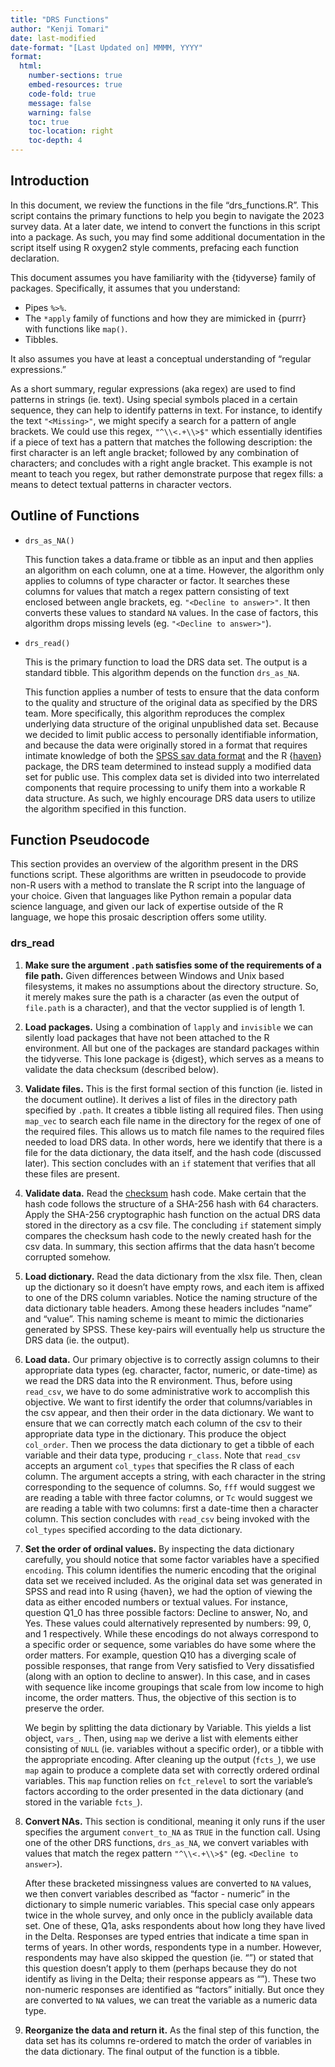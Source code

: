 ```yaml
---
title: "DRS Functions"
author: "Kenji Tomari"
date: last-modified
date-format: "[Last Updated on] MMMM, YYYY"
format: 
  html:
    number-sections: true
    embed-resources: true
    code-fold: true
    message: false
    warning: false
    toc: true
    toc-location: right
    toc-depth: 4
---
```


## Introduction {#sec-introduction}

In this document, we review the functions in the file "drs_functions.R". This script contains the primary functions to help you begin to navigate the 2023 survey data. At a later date, we intend to convert the functions in this script into a package. As such, you may find some additional documentation in the script itself using R oxygen2 style comments, prefacing each function declaration.

This document assumes you have familiarity with the {tidyverse} family of packages. Specifically, it assumes that you understand:

-   Pipes `%>%`.
-   The `*apply` family of functions and how they are mimicked in {purrr} with functions like `map()`.
-   Tibbles.

It also assumes you have at least a conceptual understanding of "regular expressions."

::: {.callout-tip title="Regular Expressions"}
As a short summary, regular expressions (aka regex) are used to find patterns in strings (ie. text). Using special symbols placed in a certain sequence, they can help to identify patterns in text. For instance, to identify the text `"<Missing>"`, we might specify a search for a pattern of angle brackets. We could use this regex, `"^\\<.+\\>$"` which essentially identifies if a piece of text has a pattern that matches the following description: the first character is an left angle bracket; followed by any combination of characters; and concludes with a right angle bracket. This example is not meant to teach you regex, but rather demonstrate purpose that regex fills: a means to detect textual patterns in character vectors.
:::

## Outline of Functions {#sec-outline}

-   `drs_as_NA()`

    This function takes a data.frame or tibble as an input and then applies an algorithm on each column, one at a time. However, the algorithm only applies to columns of type character or factor. It searches these columns for values that match a regex pattern consisting of text enclosed between angle brackets, eg. `"<Decline to answer>"`. It then converts these values to standard `NA` values. In the case of factors, this algorithm drops missing levels (eg. `"<Decline to answer>"`).

-   `drs_read()`

    This is the primary function to load the DRS data set. The output is a standard tibble. This algorithm depends on the function `drs_as_NA`.

    This function applies a number of tests to ensure that the data conform to the quality and structure of the original data as specified by the DRS team. More specifically, this algorithm reproduces the complex underlying data structure of the original unpublished data set. Because we decided to limit public access to personally identifiable information, and because the data were originally stored in a format that requires intimate knowledge of both the [SPSS sav data format](https://www.loc.gov/preservation/digital/formats/fdd/fdd000469.shtml) and the R {[haven](https://haven.tidyverse.org/)} package, the DRS team determined to instead supply a modified data set for public use. This complex data set is divided into two interrelated components that require processing to unify them into a workable R data structure. As such, we highly encourage DRS data users to utilize the algorithm specified in this function.

## Function Pseudocode {#sec-pseudocode}

This section provides an overview of the algorithm present in the DRS functions script. These algorithms are written in pseudocode to provide non-R users with a method to translate the R script into the language of your choice. Given that languages like Python remain a popular data science language, and given our lack of expertise outside of the R language, we hope this prosaic description offers some utility.

### drs_read {#sec-pseudocode-drs_read}

1.  **Make sure the argument `.path` satisfies some of the requirements of a file path.** Given differences between Windows and Unix based filesystems, it makes no assumptions about the directory structure. So, it merely makes sure the path is a character (as even the output of `file.path` is a character), and that the vector supplied is of length 1.

2.  **Load packages.** Using a combination of `lapply` and `invisible` we can silently load packages that have not been attached to the R environment. All but one of the packages are standard packages within the tidyverse. This lone package is {digest}, which serves as a means to validate the data checksum (described below).

3.  **Validate files.** This is the first formal section of this function (ie. listed in the document outline). It derives a list of files in the directory path specified by `.path`. It creates a tibble listing all required files. Then using `map_vec` to search each file name in the directory for the regex of one of the required files. This allows us to match file names to the required files needed to load DRS data. In other words, here we identify that there is a file for the data dictionary, the data itself, and the hash code (discussed later). This section concludes with an `if` statement that verifies that all these files are present.

4.  **Validate data.** Read the [checksum](https://en.wikipedia.org/wiki/Checksum) hash code. Make certain that the hash code follows the structure of a SHA-256 hash with 64 characters. Apply the SHA-256 cryptographic hash function on the actual DRS data stored in the directory as a csv file. The concluding `if` statement simply compares the checksum hash code to the newly created hash for the csv data. In summary, this section affirms that the data hasn't become corrupted somehow.

5.  **Load dictionary.** Read the data dictionary from the xlsx file. Then, clean up the dictionary so it doesn't have empty rows, and each item is affixed to one of the DRS column variables. Notice the naming structure of the data dictionary table headers. Among these headers includes "name" and "value". This naming scheme is meant to mimic the dictionaries generated by SPSS. These key-pairs will eventually help us structure the DRS data (ie. the output).

6.  **Load data.** Our primary objective is to correctly assign columns to their appropriate data types (eg. character, factor, numeric, or date-time) as we read the DRS data into the R environment. Thus, before using `read_csv`, we have to do some administrative work to accomplish this objective. We want to first identify the order that columns/variables in the csv appear, and then their order in the data dictionary. We want to ensure that we can correctly match each column of the csv to their appropriate data type in the dictionary. This produce the object `col_order`. Then we process the data dictionary to get a tibble of each variable and their data type, producing `r_class`. Note that `read_csv` accepts an argument `col_types` that specifies the R class of each column. The argument accepts a string, with each character in the string corresponding to the sequence of columns. So, `fff` would suggest we are reading a table with three factor columns, or `Tc` would suggest we are reading a table with two columns: first a date-time then a character column. This section concludes with `read_csv` being invoked with the `col_types` specified according to the data dictionary.

7.  **Set the order of ordinal values.** By inspecting the data dictionary carefully, you should notice that some factor variables have a specified `encoding`. This column identifies the numeric encoding that the original data set we received included. As the original data set was generated in SPSS and read into R using {haven}, we had the option of viewing the data as either encoded numbers or textual values. For instance, question Q1_0 has three possible factors: Decline to answer, No, and Yes. These values could alternatively represented by numbers: 99, 0, and 1 respectively. While these encodings do not always correspond to a specific order or sequence, some variables do have some where the order matters. For example, question Q10 has a diverging scale of possible responses, that range from Very satisfied to Very dissatisfied (along with an option to decline to answer). In this case, and in cases with sequence like income groupings that scale from low income to high income, the order matters. Thus, the objective of this section is to preserve the order.

    We begin by splitting the data dictionary by Variable. This yields a list object, `vars_`. Then, using `map` we derive a list with elements either consisting of `NULL` (ie. variables without a specific order), or a tibble with the appropriate encoding. After cleaning up the output (`fcts_`), we use `map` again to produce a complete data set with correctly ordered ordinal variables. This `map` function relies on `fct_relevel` to sort the variable's factors according to the order presented in the data dictionary (and stored in the variable `fcts_`).

8.  **Convert NAs.** This section is conditional, meaning it only runs if the user specifies the argument `convert_to_NA` as `TRUE` in the function call. Using one of the other DRS functions, `drs_as_NA`, we convert variables with values that match the regex pattern `"^\\<.+\\>$"` (eg. `<Decline to answer>`).

    After these bracketed missingness values are converted to `NA` values, we then convert variables described as "factor - numeric" in the dictionary to simple numeric variables. This special case only appears twice in the whole survey, and only once in the publicly available data set. One of these, Q1a, asks respondents about how long they have lived in the Delta. Responses are typed entries that indicate a time span in terms of years. In other words, respondents type in a number. However, respondents may have also skipped the question (ie. "<Declined to answer>") or stated that this question doesn't apply to them (perhaps because they do not identify as living in the Delta; their response appears as "<Not applicable>"). These two non-numeric responses are identified as "factors" initially. But once they are converted to `NA` values, we can treat the variable as a numeric data type.

9.  **Reorganize the data and return it.** As the final step of this function, the data set has its columns re-ordered to match the order of variables in the data dictionary. The final output of the function is a tibble.
